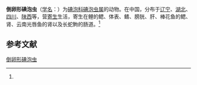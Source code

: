 {{Speciesbox
| name = 倒卵形碘泡虫
| status = 
| status_system = 
| image = 
| genus = Myxobolus
| species = obovoides
| authority = (Li et Nie, 1973)<ref name='id9456'>{{cite web| url =http://www.bioinfo.cn/db05/BjdwSpecies.php?action=view&id=9456| title =倒卵形碘泡虫| work =《中国动物物种编目数据库》| publisher =中国科学院微生物研究所| author =中国科学院动物研究所| accessdate =2009-04-16| deadurl =yes| archiveurl =https://web.archive.org/web/20131203122335/http://www.bioinfo.cn/db05/BjdwSpecies.php?action=view| archivedate =2013-12-03}}</ref>
}}

'''倒卵形碘泡虫'''（[[学名|学名]]：{{lang|la|''Myxobolus obovoides''}}）为[[碘泡科|碘泡科]][[碘泡虫属|碘泡虫属]]的动物。在中国，分布于[[辽宁|辽宁]]、[[湖北|湖北]]、[[四川|四川]]、[[陕西|陕西]]等，营[[寄生|寄生]]生活，寄生在鲤的鳃、体表、鳍、膀胱、肝、棒花鱼的鳃、肾、云南光唇鱼的肾以及长蛇鮈的肠道。<ref name='id9456'/>

== 参考文献 ==
{{reflist}}

{{Wikispecies|Myxobolus obovoides}}

[[Category:碘泡虫属|倒卵形碘泡虫]]


{{Cnidarian-stub}}
